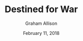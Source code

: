 ---
title: Destined for War
author: Graham Allison
date: February 11, 2018
rating: 10
coverImage: https://raw.githubusercontent.com/shea256/shea.io-bookshelf/main/public/books/destined-for-war.jpg
spineColor: "#ffffff"
textColor: "#000000"
---
